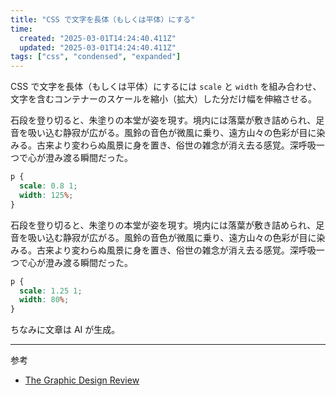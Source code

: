 ```yaml
---
title: "CSS で文字を長体（もしくは平体）にする"
time:
  created: "2025-03-01T14:24:40.411Z"
  updated: "2025-03-01T14:24:40.411Z"
tags: ["css", "condensed", "expanded"]
---
```


CSS で文字を長体（もしくは平体）にするには `scale` と `width` を組み合わせ、文字を含むコンテナーのスケールを縮小（拡大）した分だけ幅を伸縮させる。

<Preview codeblock>
<div className="text-xl leading-snug font-serif" style={{scale: '0.8 1', width: '125%'}}>
石段を登り切ると、朱塗りの本堂が姿を現す。境内には落葉が敷き詰められ、足音を吸い込む静寂が広がる。風鈴の音色が微風に乗り、遠方山々の色彩が目に染みる。古来より変わらぬ風景に身を置き、俗世の雑念が消え去る感覚。深呼吸一つで心が澄み渡る瞬間だった。
</div>
</Preview>


```css
p {
  scale: 0.8 1;
  width: 125%;
}
```

<Preview codeblock>
<div className="leading-normal font-serif" style={{scale: '1.25 1', width: '80%'}}>
石段を登り切ると、朱塗りの本堂が姿を現す。境内には落葉が敷き詰められ、足音を吸い込む静寂が広がる。風鈴の音色が微風に乗り、遠方山々の色彩が目に染みる。古来より変わらぬ風景に身を置き、俗世の雑念が消え去る感覚。深呼吸一つで心が澄み渡る瞬間だった。
</div>
</Preview>


```css
p {
  scale: 1.25 1;
  width: 80%;
}
```

ちなみに文章は AI が生成。

---

参考

- [The Graphic Design Review](https://gdr.jagda.or.jp/)

